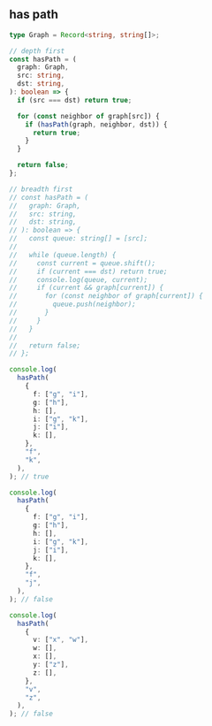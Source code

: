 
## has path

```ts
type Graph = Record<string, string[]>;

// depth first
const hasPath = (
  graph: Graph,
  src: string,
  dst: string,
): boolean => {
  if (src === dst) return true;

  for (const neighbor of graph[src]) {
    if (hasPath(graph, neighbor, dst)) {
      return true;
    }
  }

  return false;
};

// breadth first
// const hasPath = (
//   graph: Graph,
//   src: string,
//   dst: string,
// ): boolean => {
//   const queue: string[] = [src];
//
//   while (queue.length) {
//     const current = queue.shift();
//     if (current === dst) return true;
//     console.log(queue, current);
//     if (current && graph[current]) {
//       for (const neighbor of graph[current]) {
//         queue.push(neighbor);
//       }
//     }
//   }
//
//   return false;
// };

console.log(
  hasPath(
    {
      f: ["g", "i"],
      g: ["h"],
      h: [],
      i: ["g", "k"],
      j: ["i"],
      k: [],
    },
    "f",
    "k",
  ),
); // true

console.log(
  hasPath(
    {
      f: ["g", "i"],
      g: ["h"],
      h: [],
      i: ["g", "k"],
      j: ["i"],
      k: [],
    },
    "f",
    "j",
  ),
); // false

console.log(
  hasPath(
    {
      v: ["x", "w"],
      w: [],
      x: [],
      y: ["z"],
      z: [],
    },
    "v",
    "z",
  ),
); // false
```
